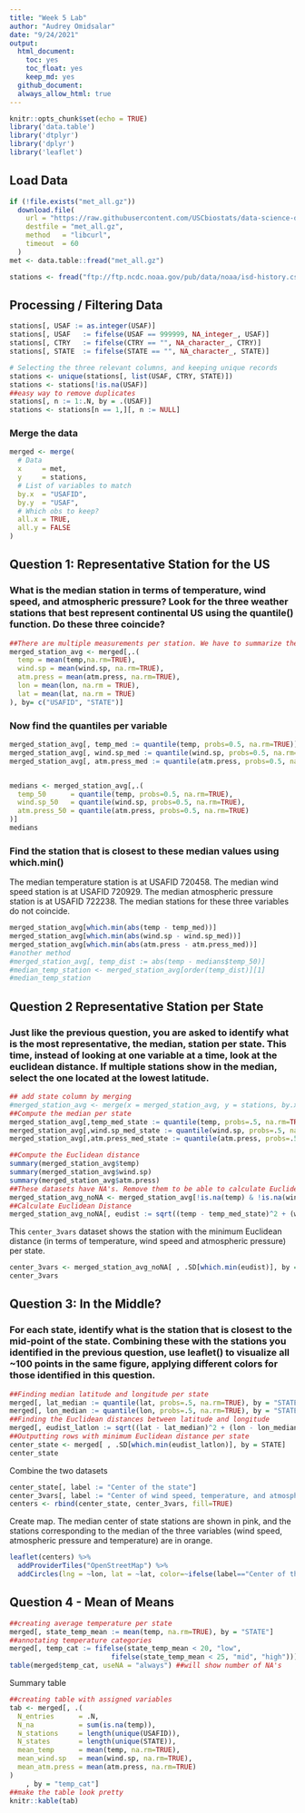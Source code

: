 ```yaml
---
title: "Week 5 Lab"
author: "Audrey Omidsalar"
date: "9/24/2021"
output:
  html_document:
    toc: yes
    toc_float: yes
    keep_md: yes
  github_document:
  always_allow_html: true
---
```


```r
knitr::opts_chunk$set(echo = TRUE)
library('data.table')
library('dtplyr')
library('dplyr')
library('leaflet')
```

## Load Data

```r
if (!file.exists("met_all.gz"))
  download.file(
    url = "https://raw.githubusercontent.com/USCbiostats/data-science-data/master/02_met/met_all.gz",
    destfile = "met_all.gz",
    method   = "libcurl",
    timeout  = 60
  )
met <- data.table::fread("met_all.gz")

stations <- fread("ftp://ftp.ncdc.noaa.gov/pub/data/noaa/isd-history.csv")
```

## Processing / Filtering Data

```r
stations[, USAF := as.integer(USAF)]
stations[, USAF   := fifelse(USAF == 999999, NA_integer_, USAF)]
stations[, CTRY   := fifelse(CTRY == "", NA_character_, CTRY)]
stations[, STATE  := fifelse(STATE == "", NA_character_, STATE)]

# Selecting the three relevant columns, and keeping unique records
stations <- unique(stations[, list(USAF, CTRY, STATE)])
stations <- stations[!is.na(USAF)]
##easy way to remove duplicates
stations[, n := 1:.N, by = .(USAF)]
stations <- stations[n == 1,][, n := NULL]
```
### Merge the data
```r
merged <- merge(
  # Data
  x     = met,      
  y     = stations, 
  # List of variables to match
  by.x  = "USAFID",
  by.y  = "USAF", 
  # Which obs to keep?
  all.x = TRUE,      
  all.y = FALSE
)
```
## Question 1: Representative Station for the US
### What is the median station in terms of temperature, wind speed, and atmospheric pressure? Look for the three weather stations that best represent continental US using the quantile() function. Do these three coincide?

```r
##There are multiple measurements per station. We have to summarize the data first to characterize each station
merged_station_avg <- merged[,.(
  temp = mean(temp,na.rm=TRUE),
  wind.sp = mean(wind.sp, na.rm=TRUE),
  atm.press = mean(atm.press, na.rm=TRUE), 
  lon = mean(lon, na.rm = TRUE),
  lat = mean(lat, na.rm = TRUE)
), by= c("USAFID", "STATE")]
```
### Now find the quantiles per variable
```r
merged_station_avg[, temp_med := quantile(temp, probs=0.5, na.rm=TRUE)]
merged_station_avg[, wind.sp_med := quantile(wind.sp, probs=0.5, na.rm=TRUE)]
merged_station_avg[, atm.press_med := quantile(atm.press, probs=0.5, na.rm=TRUE)]


medians <- merged_station_avg[,.(
  temp_50      = quantile(temp, probs=0.5, na.rm=TRUE),
  wind.sp_50   = quantile(wind.sp, probs=0.5, na.rm=TRUE),
  atm.press_50 = quantile(atm.press, probs=0.5, na.rm=TRUE)
)]
medians
```
### Find the station that is closest to these median values using which.min()
The median temperature station is at USAFID 720458.
The median wind speed station is at USAFID 720929.
The median atmospheric pressure station is at USAFID 722238.
The median stations for these three variables do not coincide.
```r
merged_station_avg[which.min(abs(temp - temp_med))]
merged_station_avg[which.min(abs(wind.sp - wind.sp_med))]
merged_station_avg[which.min(abs(atm.press - atm.press_med))]
#another method
#merged_station_avg[, temp_dist := abs(temp - medians$temp_50)]
#median_temp_station <- merged_station_avg[order(temp_dist)][1]
#median_temp_station
```
## Question 2 Representative Station per State
### Just like the previous question, you are asked to identify what is the most representative, the median, station per state. This time, instead of looking at one variable at a time, look at the euclidean distance. If multiple stations show in the median, select the one located at the lowest latitude.
```r
## add state column by merging
#merged_station_avg <- merge(x = merged_station_avg, y = stations, by.x = "USAFID", by.y = "USAF", all.x = TRUE, all.y=FALSE)
##Compute the median per state
merged_station_avg[,temp_med_state := quantile(temp, probs=.5, na.rm=TRUE), by = "STATE"]
merged_station_avg[,wind.sp_med_state := quantile(wind.sp, probs=.5, na.rm=TRUE), by = "STATE"]
merged_station_avg[,atm.press_med_state := quantile(atm.press, probs=.5, na.rm=TRUE), by = "STATE"]
```

```r
##Compute the Euclidean distance
summary(merged_station_avg$temp)
summary(merged_station_avg$wind.sp)
summary(merged_station_avg$atm.press)
##These datasets have NA's. Remove them to be able to calculate Euclidean distance.
merged_station_avg_noNA <- merged_station_avg[!is.na(temp) & !is.na(wind.sp) & !is.na(atm.press)]
##Calculate Euclidean Distance
merged_station_avg_noNA[, eudist := sqrt((temp - temp_med_state)^2 + (wind.sp - wind.sp_med_state)^2 + (atm.press - atm.press_med_state)^2)]
```
This `center_3vars` dataset shows the station with the minimum Euclidean distance (in terms of temperature, wind speed and atmospheric pressure) per state.
```r
center_3vars <- merged_station_avg_noNA[ , .SD[which.min(eudist)], by = STATE]
center_3vars
```
## Question 3: In the Middle?
### For each state, identify what is the station that is closest to the mid-point of the state. Combining these with the stations you identified in the previous question, use leaflet() to visualize all ~100 points in the same figure, applying different colors for those identified in this question.
```r
##Finding median latitude and longitude per state
merged[, lat_median := quantile(lat, probs=.5, na.rm=TRUE), by = "STATE"]
merged[, lon_median := quantile(lon, probs=.5, na.rm=TRUE), by = "STATE"]
##Finding the Euclidean distances between latitude and longitude
merged[, eudist_latlon := sqrt((lat - lat_median)^2 + (lon - lon_median)^2)]
##Outputting rows with minimum Euclidean distance per state
center_state <- merged[ , .SD[which.min(eudist_latlon)], by = STATE]
center_state
```
Combine the two datasets
```r
center_state[, label := "Center of the state"]
center_3vars[, label := "Center of wind speed, temperature, and atmospheric pressure"]
centers <- rbind(center_state, center_3vars, fill=TRUE)
```
Create map. The median center of state stations are shown in pink, and the stations corresponding to the median of the three variables (wind speed, atmospheric pressure and temperature) are in orange.
```r
leaflet(centers) %>%
  addProviderTiles("OpenStreetMap") %>%
  addCircles(lng = ~lon, lat = ~lat, color=~ifelse(label=="Center of the state",'pink','orange'), opacity=1,fillOpacity=0.7, radius=100)
```
## Question 4 - Mean of Means

```r
##creating average temperature per state
merged[, state_temp_mean := mean(temp, na.rm=TRUE), by = "STATE"]
##annotating temperature categories
merged[, temp_cat := fifelse(state_temp_mean < 20, "low",
                         fifelse(state_temp_mean < 25, "mid", "high"))]
table(merged$temp_cat, useNA = "always") ##will show number of NA's
```
Summary table
```r
##creating table with assigned variables
tab <- merged[, .(
  N_entries      = .N,
  N_na           = sum(is.na(temp)),
  N_stations     = length(unique(USAFID)),
  N_states       = length(unique(STATE)),
  mean_temp      = mean(temp, na.rm=TRUE),
  mean_wind.sp   = mean(wind.sp, na.rm=TRUE),
  mean_atm.press = mean(atm.press, na.rm=TRUE)
)
    , by = "temp_cat"]
##make the table look pretty
knitr::kable(tab)
```

